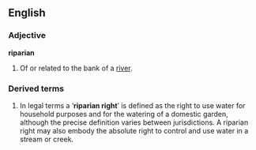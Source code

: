 ==English==
===Adjective===
'''riparian'''
# Of or related to the bank of a [[river]].


=== Derived terms ===

# In legal terms a ‘'''riparian right'''’ is defined as the right to use water for household purposes and for the watering of a domestic garden, although the precise definition varies between jurisdictions.  A riparian right may also embody the absolute right to control and use water in a stream or creek.